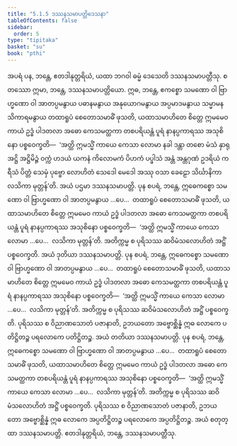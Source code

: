 ```yaml
---
title: "5.1.5 ဒဿနသမာပတ္တိဒေသနာ"
tableOfContents: false
sidebar:
  order: 5
type: "tipitaka"
basket: "su"
book: "pthi"
---
```



<DynamicBreadcrumb />

<Division number="149" book="pthi" e="ch" v="8" p="86">

<Paragraph number="306" book="pthi">
အပရံ ပန, ဘန္တေ, ဧတဒါနုတ္တရိယံ, ယထာ ဘဂဝါ ဓမ္မံ ဒေသေတိ ဒဿနသမာပတ္တီသု. စတဿော ဣမာ, ဘန္တေ, ဒဿနသမာပတ္တိယော. ဣဓ, ဘန္တေ, ဧကစ္စော သမဏော ဝါ ဗြာဟ္မဏော ဝါ အာတပ္ပမနွာယ ပဓာနမနွာယ အနုယောဂမနွာယ အပ္ပမာဒမနွာယ သမ္မာမနသိကာရမနွာယ တထာရူပံ စေတောသမာဓိံ ဖုသတိ, ယထာသမာဟိတေ စိတ္တေ ဣမမေဝ ကာယံ ဥဒ္ဓံ ပါဒတလာ အဓော ကေသမတ္ထကာ တစပရိယန္တံ ပူရံ နာနပ္ပကာရဿ အသုစိနော ပစ္စဝေက္ခတိ—  ‘အတ္ထိ ဣမသ္မိံ ကာယေ ကေသာ လောမာ နခါ ဒန္တာ တစော မံသံ နှာရု အဋ္ဌိ အဋ္ဌိမိဉ္ဇံ ဝက္ကံ ဟဒယံ ယကနံ ကိလောမကံ ပိဟကံ ပပ္ဖါသံ အန္တံ အန္တဂုဏံ ဥဒရိယံ ကရီသံ ပိတ္တံ သေမှံ ပုဗ္ဗော လောဟိတံ သေဒေါ မေဒေါ အဿု ဝသာ ခေဠော သိင်္ဃာနိကာ လသိကာ မုတ္တန်’တိ. အယံ ပဌမာ ဒဿနသမာပတ္တိ.
</Paragraph>

<Paragraph number="307" book="pthi">
ပုန စပရံ, ဘန္တေ, ဣဓေကစ္စော သမဏော ဝါ ဗြာဟ္မဏော ဝါ အာတပ္ပမနွာယ …ပေ…  တထာရူပံ စေတောသမာဓိံ ဖုသတိ, ယထာသမာဟိတေ စိတ္တေ ဣမမေဝ ကာယံ ဥဒ္ဓံ ပါဒတလာ အဓော ကေသမတ္ထကာ တစပရိယန္တံ ပူရံ နာနပ္ပကာရဿ အသုစိနော ပစ္စဝေက္ခတိ—  ‘အတ္ထိ ဣမသ္မိံ ကာယေ ကေသာ လောမာ …ပေ…  လသိကာ မုတ္တန်’တိ. အတိက္ကမ္မ စ ပုရိသဿ ဆဝိမံသလောဟိတံ အဋ္ဌိံ ပစ္စဝေက္ခတိ. အယံ ဒုတိယာ ဒဿနသမာပတ္တိ.
</Paragraph>

<Paragraph number="308" book="pthi">
ပုန စပရံ, ဘန္တေ, ဣဓေကစ္စော သမဏော ဝါ ဗြာဟ္မဏော ဝါ အာတပ္ပမနွာယ …ပေ…  တထာရူပံ စေတောသမာဓိံ ဖုသတိ, ယထာသမာဟိတေ စိတ္တေ ဣမမေဝ ကာယံ ဥဒ္ဓံ ပါဒတလာ အဓော ကေသမတ္ထကာ တစပရိယန္တံ ပူရံ နာနပ္ပကာရဿ အသုစိနော ပစ္စဝေက္ခတိ—  ‘အတ္ထိ ဣမသ္မိံ ကာယေ ကေသာ လောမာ …ပေ…  လသိကာ မုတ္တန်’တိ. အတိက္ကမ္မ စ ပုရိသဿ ဆဝိမံသလောဟိတံ အဋ္ဌိံ ပစ္စဝေက္ခတိ. ပုရိသဿ စ ဝိညာဏသောတံ ပဇာနာတိ, ဥဘယတော အဗ္ဗောစ္ဆိန္နံ ဣဓ လောကေ ပတိဋ္ဌိတဉ္စ ပရလောကေ ပတိဋ္ဌိတဉ္စ. အယံ တတိယာ ဒဿနသမာပတ္တိ.
</Paragraph>

<Paragraph number="309" book="pthi">
ပုန စပရံ, ဘန္တေ, ဣဓေကစ္စော သမဏော ဝါ ဗြာဟ္မဏော ဝါ အာတပ္ပမနွာယ …ပေ…  တထာရူပံ စေတောသမာဓိံ ဖုသတိ, ယထာသမာဟိတေ စိတ္တေ ဣမမေဝ ကာယံ ဥဒ္ဓံ ပါဒတလာ အဓော ကေသမတ္ထကာ တစပရိယန္တံ ပူရံ နာနပ္ပကာရဿ အသုစိနော ပစ္စဝေက္ခတိ—  ‘အတ္ထိ ဣမသ္မိံ ကာယေ ကေသာ လောမာ …ပေ…  လသိကာ မုတ္တန်’တိ. အတိက္ကမ္မ စ ပုရိသဿ ဆဝိမံသလောဟိတံ အဋ္ဌိံ ပစ္စဝေက္ခတိ. ပုရိသဿ စ ဝိညာဏသောတံ ပဇာနာတိ, ဥဘယတော အဗ္ဗောစ္ဆိန္နံ ဣဓ လောကေ အပ္ပတိဋ္ဌိတဉ္စ ပရလောကေ အပ္ပတိဋ္ဌိတဉ္စ. အယံ စတုတ္ထာ ဒဿနသမာပတ္တိ. ဧတဒါနုတ္တရိယံ, ဘန္တေ, ဒဿနသမာပတ္တီသု.
</Paragraph>
</Division>